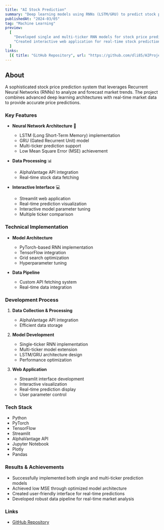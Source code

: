 ```yaml
---
title: "AI Stock Prediction"
summary: "Deep learning models using RNNs (LSTM/GRU) to predict stock prices with PyTorch and TensorFlow"
publishedAt: "2024-03/05"
tag: "Machine Learning"
preview:
  [
    "Developed single and multi-ticker RNN models for stock price prediction using LSTM and GRU",
    "Created interactive web application for real-time stock predictions with Streamlit",
  ]
links:
  [{ title: "GitHub Repository", url: "https://github.com/dli85/AIProject" }]
---
```


## About

A sophisticated stock price prediction system that leverages Recurrent Neural Networks (RNNs) to analyze and forecast market trends. The project combines advanced deep learning architectures with real-time market data to provide accurate price predictions.

### Key Features

- **Neural Network Architecture** 🧠

  - LSTM (Long Short-Term Memory) implementation
  - GRU (Gated Recurrent Unit) model
  - Multi-ticker prediction support
  - Low Mean Square Error (MSE) achievement

- **Data Processing** 📊

  - AlphaVantage API integration
  - Real-time stock data fetching

- **Interactive Interface** 💻
  - Streamlit web application
  - Real-time prediction visualization
  - Interactive model parameter tuning
  - Multiple ticker comparison

### Technical Implementation

- **Model Architecture**

  - PyTorch-based RNN implementation
  - TensorFlow integration
  - Grid search optimization
  - Hyperparameter tuning

- **Data Pipeline**

  - Custom API fetching system
  - Real-time data integration

### Development Process

1. **Data Collection & Processing**

   - AlphaVantage API integration
   - Efficient data storage

2. **Model Development**

   - Single-ticker RNN implementation
   - Multi-ticker model extension
   - LSTM/GRU architecture design
   - Performance optimization

3. **Web Application**
   - Streamlit interface development
   - Interactive visualization
   - Real-time prediction display
   - User parameter control

### Tech Stack

- Python
- PyTorch
- TensorFlow
- Streamlit
- AlphaVantage API
- Jupyter Notebook
- Plotly
- Pandas

### Results & Achievements

- Successfully implemented both single and multi-ticker prediction models
- Achieved low MSE through optimized model architecture
- Created user-friendly interface for real-time predictions
- Developed robust data pipeline for real-time market analysis

### Links

- [GitHub Repository](https://github.com/dli85/AIProject)
